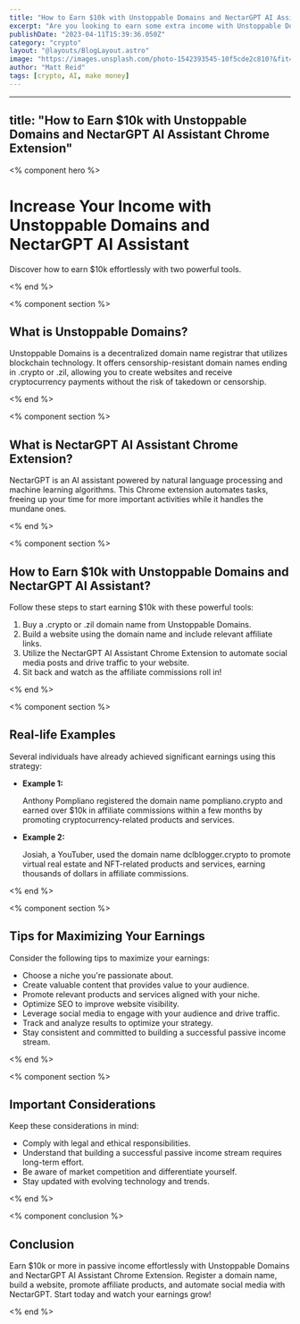 ```yaml
---
title: "How to Earn $10k with Unstoppable Domains and NectarGPT AI Assistant Chrome Extension"
excerpt: "Are you looking to earn some extra income with Unstoppable Domains and NectarGPT AI assistant chrome extension? In this article, we will show you how to make $10k with these two powerful tools. Unstoppable Domains is a blockchain-based domain name registrar that offers uncensorable and unstoppable websites. NectarGPT AI assistant chrome extension is a powerful tool that can help you communicate more effectively and automate repetitive tasks. By combining these two tools, you can create a website that is unstoppable and use NectarGPT to manage your website more efficiently."
publishDate: "2023-04-11T15:39:36.050Z"
category: "crypto"
layout: "@layouts/BlogLayout.astro"
image: "https://images.unsplash.com/photo-1542393545-10f5cde2c810?&fit=crop&w=430&h=240"
author: "Matt Reid"
tags: [crypto, AI, make money]
---
```


---
title: "How to Earn $10k with Unstoppable Domains and NectarGPT AI Assistant Chrome Extension"
---

<% component hero %>
  <h1>Increase Your Income with Unstoppable Domains and NectarGPT AI Assistant</h1>
  <p>Discover how to earn $10k effortlessly with two powerful tools.</p>
<% end %>

<% component section %>
  <h2>What is Unstoppable Domains?</h2>
  <p>Unstoppable Domains is a decentralized domain name registrar that utilizes blockchain technology. It offers censorship-resistant domain names ending in .crypto or .zil, allowing you to create websites and receive cryptocurrency payments without the risk of takedown or censorship.</p>
<% end %>

<% component section %>
  <h2>What is NectarGPT AI Assistant Chrome Extension?</h2>
  <p>NectarGPT is an AI assistant powered by natural language processing and machine learning algorithms. This Chrome extension automates tasks, freeing up your time for more important activities while it handles the mundane ones.</p>
<% end %>

<% component section %>
  <h2>How to Earn $10k with Unstoppable Domains and NectarGPT AI Assistant?</h2>
  <p>Follow these steps to start earning $10k with these powerful tools:</p>

  <ol>
    <li>Buy a .crypto or .zil domain name from Unstoppable Domains.</li>
    <li>Build a website using the domain name and include relevant affiliate links.</li>
    <li>Utilize the NectarGPT AI Assistant Chrome Extension to automate social media posts and drive traffic to your website.</li>
    <li>Sit back and watch as the affiliate commissions roll in!</li>
  </ol>
<% end %>

<% component section %>
  <h2>Real-life Examples</h2>
  <p>Several individuals have already achieved significant earnings using this strategy:</p>

  <ul>
    <li>
      <strong>Example 1:</strong>
      <p>Anthony Pompliano registered the domain name pompliano.crypto and earned over $10k in affiliate commissions within a few months by promoting cryptocurrency-related products and services.</p>
    </li>
    <li>
      <strong>Example 2:</strong>
      <p>Josiah, a YouTuber, used the domain name dclblogger.crypto to promote virtual real estate and NFT-related products and services, earning thousands of dollars in affiliate commissions.</p>
    </li>
  </ul>
<% end %>

<% component section %>
  <h2>Tips for Maximizing Your Earnings</h2>
  <p>Consider the following tips to maximize your earnings:</p>

  <ul>
    <li>Choose a niche you're passionate about.</li>
    <li>Create valuable content that provides value to your audience.</li>
    <li>Promote relevant products and services aligned with your niche.</li>
    <li>Optimize SEO to improve website visibility.</li>
    <li>Leverage social media to engage with your audience and drive traffic.</li>
    <li>Track and analyze results to optimize your strategy.</li>
    <li>Stay consistent and committed to building a successful passive income stream.</li>
  </ul>
<% end %>

<% component section %>
  <h2>Important Considerations</h2>
  <p>Keep these considerations in mind:</p>

  <ul>
    <li>Comply with legal and ethical responsibilities.</li>
    <li>Understand that building a successful passive income stream requires long-term effort.</li>
    <li>Be aware of market competition and differentiate yourself.</li>
    <li>Stay updated with evolving technology and trends.</li>
  </ul>
<% end %>

<% component conclusion %>
  <h2>Conclusion</h2>
  <p>Earn $10k or more in passive income effortlessly with Unstoppable Domains and NectarGPT AI Assistant Chrome Extension. Register a domain name, build a website, promote affiliate products, and automate social media with NectarGPT. Start today and watch your earnings grow!</p>
<% end %>
